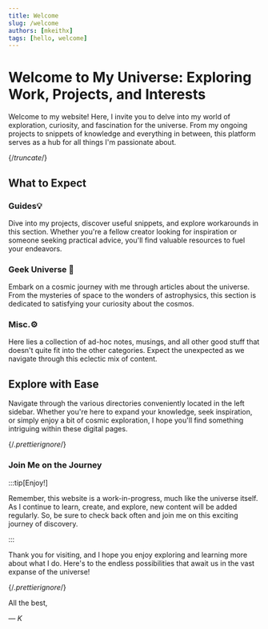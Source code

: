 ```yaml
---
title: Welcome
slug: /welcome
authors: [mkeithx]
tags: [hello, welcome]
---
```


# Welcome to My Universe: Exploring Work, Projects, and Interests

Welcome to my website! Here, I invite you to delve into my world of exploration, curiosity, and fascination for the universe. From my ongoing projects to snippets of knowledge and everything in between, this platform serves as a hub for all things I'm passionate about.

{/*truncate*/}

## What to Expect

### Guides💡
Dive into my projects, discover useful snippets, and explore workarounds in this section. Whether you're a fellow creator looking for inspiration or someone seeking practical advice, you'll find valuable resources to fuel your endeavors.

### Geek Universe 🚀
Embark on a cosmic journey with me through articles about the universe. From the mysteries of space to the wonders of astrophysics, this section is dedicated to satisfying your curiosity about the cosmos.

### Misc.⚙️
Here lies a collection of ad-hoc notes, musings, and all other good stuff that doesn't quite fit into the other categories. Expect the unexpected as we navigate through this eclectic mix of content.

## Explore with Ease

Navigate through the various directories conveniently located in the left sidebar. Whether you're here to expand your knowledge, seek inspiration, or simply enjoy a bit of cosmic exploration, I hope you'll find something intriguing within these digital pages.

{/*.prettierignore*/}

### Join Me on the Journey

:::tip[Enjoy!]

Remember, this website is a work-in-progress, much like the universe itself. As I continue to learn, create, and explore, new content will be added regularly. So, be sure to check back often and join me on this exciting journey of discovery.

:::

Thank you for visiting, and I hope you enjoy exploring and learning more about what I do. Here's to the endless possibilities that await us in the vast expanse of the universe!



{/*.prettierignore*/}

All the best,

_— K_